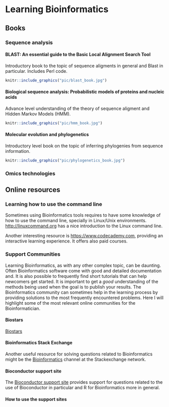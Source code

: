 # Learning Bioinformatics {#learning-bioinformatics}

## Books

### Sequence analysis

#### BLAST: An essential guide to the Basic Local Alignment Search Tool {-}

Introductory book to the topic of sequence aligments in general and Blast in particular. Includes Perl code.

```r
knitr::include_graphics("pic/blast_book.jpg")
```

#### Biological sequence analysis: Probabilistic models of proteins and nucleic acids {-}

Advance level understanding of the theory of sequence aligment and Hidden Markov Models (HMM).

```r
knitr::include_graphics("pic/hmm_book.jpg")
```

#### Molecular evolution and phylogenetics {-}

Introductory level book on the topic of inferring phylogenies from sequence information.

```r
knitr::include_graphics("pic/phylogenetics_book.jpg")
```

### Omics technologies

## Online resources

### Learning how to use the command line

Sometimes using Bioinformatics tools requires to have some knowledge of how to use the command line, specially in Linux/Unix environments. [http://linuxcommand.org](http://linuxcommand.org/index.php) has a nice introduction to the Linux command line.

Another interesting resource is [https://www.codecademy.com](https://www.codecademy.com), providing an interactive learning experience. It offers also paid courses.

### Support Communities

Learning Bioinformatics, as with any other complex topic, can be daunting. Often Bioinformatics software come with good and detailed documentation and. It is also possible to frequently find short tutorials that can help newcomers get started. It is important to get a *good* understanding of the methods being used when the goal is to publish your results. The Bioinformatics community can sometimes help in the learning process by providing solutions to the most frequently encountered problems. Here I will highlight some of the most relevant online communities for the Bioinformatician.

#### Biostars {-}

[Biostars](http://biostars.org)

#### Bioinformatics Stack Exchange {-}

Another useful resource for solving questions related to Bioinformatics might be the [Bioinformatics](https://bioinformatics.stackexchange.com) channel at the Stackexchange network.

#### Bioconductor support site {-}

The [Bioconductor support site](https://support.bioconductor.org) provides support for questions related to the use of Bioconductor in particular and R for Bioinformatics more in general.


#### How to use the support sites {-}

